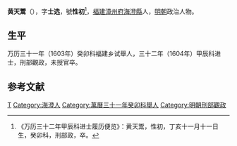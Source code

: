 {{Otheruses|other=名为黄性初的其他人物|黄性初}}

'''黄天鬻'''（{{bd|？||1604年|catIdx=}}），字'''士选'''，號'''性初'''<ref>《万历三十二年甲辰科进士履历便览》：黄天鬻，性初，丁亥十一月十一日生，癸卯科，刑部政，卒。</ref>，[[福建|福建]][[漳州府|漳州府]][[海澄縣|海澄縣]]人，[[明朝|明朝]]政治人物。

== 生平 ==
万历三十一年（1603年）癸卯科福建乡试舉人，三十二年（1604年）甲辰科进士，刑部觀政，未授官卒。

==参考文献==
{{reflist}}

{{萬曆三十二年甲辰科殿試金榜}}

{{Authority control}}

{{DEFAULTSORT:}}
[[Category:黄姓|T]]
[[Category:海澄人|Category:海澄人]]
[[Category:萬曆三十一年癸卯科舉人|Category:萬曆三十一年癸卯科舉人]]
[[Category:明朝刑部觀政|Category:明朝刑部觀政]]